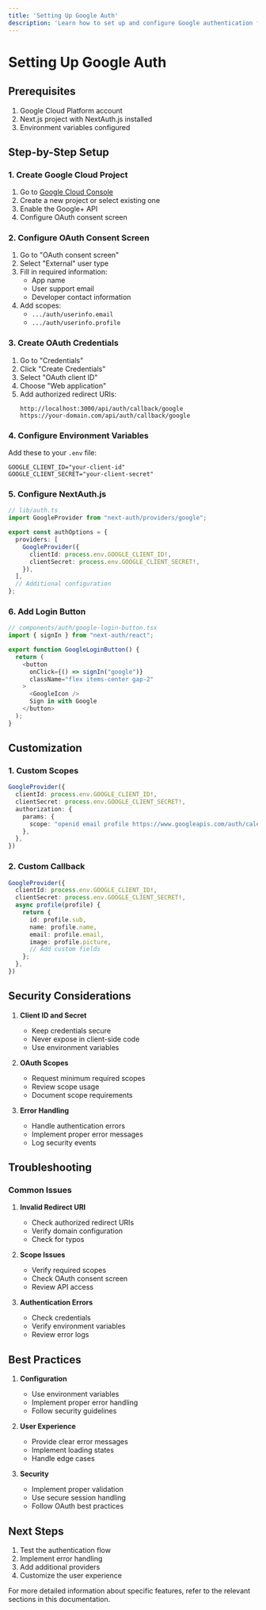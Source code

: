 ```yaml
---
title: 'Setting Up Google Auth'
description: 'Learn how to set up and configure Google authentication for your Next.js application'
---
```


# Setting Up Google Auth

## Prerequisites

1. Google Cloud Platform account
2. Next.js project with NextAuth.js installed
3. Environment variables configured

## Step-by-Step Setup

### 1. Create Google Cloud Project

1. Go to [Google Cloud Console](https://console.cloud.google.com)
2. Create a new project or select existing one
3. Enable the Google+ API
4. Configure OAuth consent screen

### 2. Configure OAuth Consent Screen

1. Go to "OAuth consent screen"
2. Select "External" user type
3. Fill in required information:
   - App name
   - User support email
   - Developer contact information
4. Add scopes:
   - `.../auth/userinfo.email`
   - `.../auth/userinfo.profile`

### 3. Create OAuth Credentials

1. Go to "Credentials"
2. Click "Create Credentials"
3. Select "OAuth client ID"
4. Choose "Web application"
5. Add authorized redirect URIs:
   ```
   http://localhost:3000/api/auth/callback/google
   https://your-domain.com/api/auth/callback/google
   ```

### 4. Configure Environment Variables

Add these to your `.env` file:
```env
GOOGLE_CLIENT_ID="your-client-id"
GOOGLE_CLIENT_SECRET="your-client-secret"
```

### 5. Configure NextAuth.js

```typescript
// lib/auth.ts
import GoogleProvider from "next-auth/providers/google";

export const authOptions = {
  providers: [
    GoogleProvider({
      clientId: process.env.GOOGLE_CLIENT_ID!,
      clientSecret: process.env.GOOGLE_CLIENT_SECRET!,
    }),
  ],
  // Additional configuration
};
```

### 6. Add Login Button

```typescript
// components/auth/google-login-button.tsx
import { signIn } from "next-auth/react";

export function GoogleLoginButton() {
  return (
    <button
      onClick={() => signIn("google")}
      className="flex items-center gap-2"
    >
      <GoogleIcon />
      Sign in with Google
    </button>
  );
}
```

## Customization

### 1. Custom Scopes
```typescript
GoogleProvider({
  clientId: process.env.GOOGLE_CLIENT_ID!,
  clientSecret: process.env.GOOGLE_CLIENT_SECRET!,
  authorization: {
    params: {
      scope: "openid email profile https://www.googleapis.com/auth/calendar",
    },
  },
})
```

### 2. Custom Callback
```typescript
GoogleProvider({
  clientId: process.env.GOOGLE_CLIENT_ID!,
  clientSecret: process.env.GOOGLE_CLIENT_SECRET!,
  async profile(profile) {
    return {
      id: profile.sub,
      name: profile.name,
      email: profile.email,
      image: profile.picture,
      // Add custom fields
    };
  },
})
```

## Security Considerations

1. **Client ID and Secret**
   - Keep credentials secure
   - Never expose in client-side code
   - Use environment variables

2. **OAuth Scopes**
   - Request minimum required scopes
   - Review scope usage
   - Document scope requirements

3. **Error Handling**
   - Handle authentication errors
   - Implement proper error messages
   - Log security events

## Troubleshooting

### Common Issues

1. **Invalid Redirect URI**
   - Check authorized redirect URIs
   - Verify domain configuration
   - Check for typos

2. **Scope Issues**
   - Verify required scopes
   - Check OAuth consent screen
   - Review API access

3. **Authentication Errors**
   - Check credentials
   - Verify environment variables
   - Review error logs

## Best Practices

1. **Configuration**
   - Use environment variables
   - Implement proper error handling
   - Follow security guidelines

2. **User Experience**
   - Provide clear error messages
   - Implement loading states
   - Handle edge cases

3. **Security**
   - Implement proper validation
   - Use secure session handling
   - Follow OAuth best practices

## Next Steps

1. Test the authentication flow
2. Implement error handling
3. Add additional providers
4. Customize the user experience

For more detailed information about specific features, refer to the relevant sections in this documentation. 